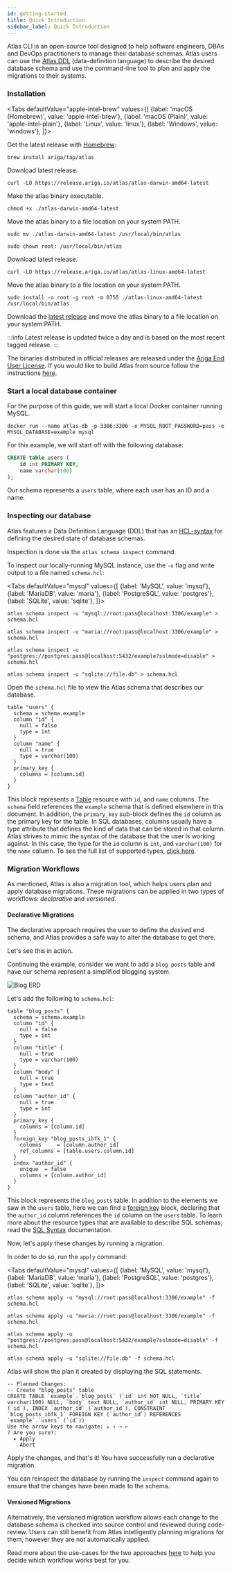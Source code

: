 ```yaml
---
id: getting-started
title: Quick Introduction
sidebar_label: Quick Introduction
---
```



Atlas CLI is an open-source tool designed to help software engineers, DBAs and DevOps
practitioners to manage their database schemas.  Atlas users can use the [Atlas DDL](../atlas-schema/sql-resources)
(data-definition language) to describe the desired database schema and use the command-line
tool to plan and apply the migrations to their systems.

### Installation

<Tabs
defaultValue="apple-intel-brew"
values={[
{label: 'macOS (Homebrew)', value: 'apple-intel-brew'},
{label: 'macOS (Plain)', value: 'apple-intel-plain'},
{label: 'Linux', value: 'linux'},
{label: 'Windows', value: 'windows'},
]}>
<TabItem value="apple-intel-brew">

Get the latest release with [Homebrew](https://brew.sh/):

```shell
brew install ariga/tap/atlas
```

</TabItem>
<TabItem value="apple-intel-plain">

Download latest release.
```shell
curl -LO https://release.ariga.io/atlas/atlas-darwin-amd64-latest
```

Make the atlas binary executable.
```shell
chmod +x ./atlas-darwin-amd64-latest
```

Move the atlas binary to a file location on your system PATH.
```shell
sudo mv ./atlas-darwin-amd64-latest /usr/local/bin/atlas
```
```shell
sudo chown root: /usr/local/bin/atlas
```

</TabItem>
<TabItem value="linux">

Download latest release.
```shell
curl -LO https://release.ariga.io/atlas/atlas-linux-amd64-latest
```

Move the atlas binary to a file location on your system PATH.
```shell
sudo install -o root -g root -m 0755 ./atlas-linux-amd64-latest /usr/local/bin/atlas
```

</TabItem>
<TabItem value="windows">

Download the [latest release](https://release.ariga.io/atlas/atlas-windows-amd64-latest.exe) and
move the atlas binary to a file location on your system PATH.


</TabItem>
</Tabs>

:::info
Latest release is updated twice a day and is based on the most recent tagged release.
:::

The binaries distributed in official releases are released under the  [Ariga End User License](https://ariga.io/legal/atlas/eula).
If you would like to build Atlas from source follow the instructions [here](https://atlasgo.io/cli-reference#building-from-source).

### Start a local database container

For the purpose of this guide, we will start a local Docker container running MySQL.

```shell
docker run --name atlas-db -p 3306:3306 -e MYSQL_ROOT_PASSWORD=pass -e MYSQL_DATABASE=example mysql
```
For this example, we will start off with the following database:
```sql
CREATE table users (
    id int PRIMARY KEY,
    name varchar(100)
);
```
Our schema represents a `users` table, where each user has an ID and a name.

### Inspecting our database

Atlas features a Data Definition Language (DDL) that has an [HCL-syntax](https://github.com/hashicorp/hcl)
for defining the desired state of database schemas.

Inspection is done via the `atlas schema inspect` command.

To inspect our locally-running MySQL instance, use the `-u` flag and write output to a file named `schema.hcl`:

<Tabs
defaultValue="mysql"
values={[
{label: 'MySQL', value: 'mysql'},
{label: 'MariaDB', value: 'maria'},
{label: 'PostgreSQL', value: 'postgres'},
{label: 'SQLite', value: 'sqlite'},
]}>
<TabItem value="mysql">

```shell
atlas schema inspect -u "mysql://root:pass@localhost:3306/example" > schema.hcl
```

</TabItem>
<TabItem value="maria">

```shell
atlas schema inspect -u "maria://root:pass@localhost:3306/example" > schema.hcl
```

</TabItem>
<TabItem value="postgres">

```shell
atlas schema inspect -u "postgres://postgres:pass@localhost:5432/example?sslmode=disable" > schema.hcl
```

</TabItem>
<TabItem value="sqlite">

```shell
atlas schema inspect -u "sqlite://file.db" > schema.hcl
```

</TabItem>
</Tabs>

Open the `schema.hcl` file to view the Atlas schema that describes our database.

```hcl
table "users" {
  schema = schema.example
  column "id" {
    null = false
    type = int
  }
  column "name" {
    null = true
    type = varchar(100)
  }
  primary_key {
    columns = [column.id]
  }
}
```
This block represents a [Table](../atlas-schema/sql.mdx#table) resource with `id`, and `name`
columns. The `schema` field references the `example` schema that is defined elsewhere
in this document. In addition, the `primary_key` sub-block defines the `id` column as
the primary key for the table. In SQL databases, columns usually have a type attribute
that defines the kind of data that can be stored in that column. Atlas strives to
mimic the syntax of the database that the user is working against. In this case, the
type for the `id` column is `int`, and `varchar(100)` for the `name` column. To
see the full list of supported types, [click here](../atlas-schema/sql-types.md).

### Migration Workflows

As mentioned, Atlas is also a migration tool, which helps users plan and apply database migrations. These migrations
can be applied in two types of workflows: _declarative_ and _versioned_.

#### Declarative Migrations
The declarative approach requires the user to define the _desired_ end schema, and Atlas provides
a safe way to alter the database to get there.

Let's see this in action.

Continuing the example, consider we want to add a `blog posts` table and have our schema represent a simplified
blogging system.

![Blog ERD](https://atlasgo.io/uploads/images/blog-erd.png)

Let's add the following to `schema.hcl`:
```hcl
table "blog_posts" {
  schema = schema.example
  column "id" {
    null = false
    type = int
  }
  column "title" {
    null = true
    type = varchar(100)
  }
  column "body" {
    null = true
    type = text
  }
  column "author_id" {
    null = true
    type = int
  }
  primary_key {
    columns = [column.id]
  }
  foreign_key "blog_posts_ibfk_1" {
    columns     = [column.author_id]
    ref_columns = [table.users.column.id]
  }
  index "author_id" {
    unique  = false
    columns = [column.author_id]
  }
}
```
This block represents the `blog_posts` table. In addition to the elements
we saw in the `users` table, here we can find a [foreign key](../atlas-schema/sql.mdx#foreign-key)
block, declaring that the `author_id` column references the `id` column on the
`users` table. To learn more about the resource types that are available to describe SQL schemas, read the
 [SQL Syntax](../atlas-schema/sql.mdx) documentation.

Now, let's apply these changes by running a migration.

In order to do so, run the `apply` command:

<Tabs
defaultValue="mysql"
values={[
{label: 'MySQL', value: 'mysql'},
{label: 'MariaDB', value: 'maria'},
{label: 'PostgreSQL', value: 'postgres'},
{label: 'SQLite', value: 'sqlite'},
]}>
<TabItem value="mysql">

```shell
atlas schema apply -u "mysql://root:pass@localhost:3306/example" -f schema.hcl
```

</TabItem>
<TabItem value="maria">

```shell
atlas schema apply -u "maria://root:pass@localhost:3306/example" -f schema.hcl
```

</TabItem>
<TabItem value="postgres">

```shell
atlas schema apply -u "postgres://postgres:pass@localhost:5432/example?sslmode=disable" -f schema.hcl
```

</TabItem>
<TabItem value="sqlite">

```shell
atlas schema apply -u "sqlite://file.db" -f schema.hcl
```

</TabItem>
</Tabs>

Atlas will show the plan it created by displaying the SQL statements.

```
-- Planned Changes:
-- Create "blog_posts" table
CREATE TABLE `example`.`blog_posts` (`id` int NOT NULL, `title` varchar(100) NULL, `body` text NULL, `author_id` int NULL, PRIMARY KEY (`id`), INDEX `author_id` (`author_id`), CONSTRAINT `blog_posts_ibfk_1` FOREIGN KEY (`author_id`) REFERENCES `example`.`users` (`id`))
Use the arrow keys to navigate: ↓ ↑ → ←
? Are you sure?:
  ▸ Apply
    Abort
```
Apply the changes, and that's it! You have successfully run a declarative migration.

You can reinspect the database by running the `inspect` command again to ensure that the changes have been made to the
schema.

#### Versioned Migrations
Alternatively, the versioned migration workflow allows each change to the database schema is checked into source
control and reviewed during code-review. Users can still benefit from Atlas intelligently planning migrations for them,
however they are not automatically applied.

Read more about the use-cases for the two approaches [here](/concepts/declarative-vs-versioned) to help you
decide which workflow works best for you.
